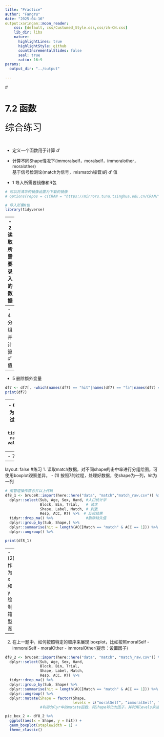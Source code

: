 ```yaml
---
title: "Practice"
author: "Fangru"
date: "2025-04-16"
output:xaringan::moon_reader:
    css: [default, css/Custumed_Style.css,css/zh-CN.css]
    lib_dir: libs
    nature:
      highlightLines: true
      highlightStyle: github
      countIncrementalSlides: false
      seal: true
      ratio: 16:9
params:
  output_dir: "../output"
  
---
```

# <h1 lang="en">7.2 函数</h1>
<span style="font-size: 30px;">综合练习</span></center><br>

- 定义一个函数用于计算 $d'$ 
- 计算不同Shape情况下(immoralself，moralself，immoralother，moralother)<br> 基于信号检测论(match为信号，mismatch噪音)的 $d'$ 值
<br>

- 1 导入所需要镜像和R包 
```r
# 可以将清华的镜像设置为下载的镜像
# options(repos = c(CRAN = "https://mirrors.tuna.tsinghua.edu.cn/CRAN/"))

# 导入所需R包
library(tidyverse)
```

---
- 2 读取所需要录入的数据
```r
# 此前已经将合并后的实验数据存入"match_raw.csv"，此次可直接读取
df7 <-  bruceR::import(here::here("data", "match","match_raw.csv"))
# 也可以用原始方式导入
# penguin_data <- read.csv('./data/match/match_raw.csv')  # 仅用基础包的做法

```

- 3 选择我们需要的变量
```r
# 选择我们需要的变量
df7 <- dplyr::select(df7,
                     Sub, Age, Sex, Hand, #人口统计学
                     Block, Bin, Trial,   # 试次
                     Shape, Label, Match, # 刺激
                     Resp, ACC, RT)       # 反应结果
```

---
- 4 分组并计算 $d'$ 值
```r
#按照
df7 <- dplyr::group_by(df7, Sub, Shape,)
df7
df7 <- dplyr::summarise(df7,
      hit = length(ACC[Match == "match" & ACC == 1]), 
      fa = length(ACC[Match == "mismatch" & ACC == 0]),
      miss = length(ACC[Match == "match" & ACC == 0]),
      cr = length(ACC[Match == "mismatch" & ACC == 1]),
      Dprime = qnorm(
        ifelse(hit / (hit + miss) < 1,
               hit / (hit + miss),
               1 - 1 / (2 * (hit + miss))
              )
        ) 
             - qnorm(
        ifelse(fa / (fa + cr) > 0,
              fa / (fa + cr),
              1 / (2 * (fa + cr))
              )
                    )
      )
df7 <- dplyr::ungroup(df7)
print(df7) #可以逐步打印结果以便检查
```

---
- 5 删除额外变量
```r
df7 <- df7[, -which(names(df7) == "hit"|names(df7) == "fa"|names(df7) == "miss"|names(df7) == "cr")]
print(df7)
```

---
- 6 长转宽，将形4个形状为列标题，以显示不同被试在不同形状条件下的$d'$ 值
```r
df7 <- tidyr::pivot_wider(df7, names_from = "Shape", values_from = "Dprime")
print(df7)
```

---
- 7 合并Tidyverse操作
```r
# 用管道操作符合并以上代码
df7_1 <- bruceR::import(here::here("data", "match","match_raw.csv")) %>%
  dplyr::select(Sub, Age, Sex, Hand, #人口统计学
                Block, Bin, Trial,   # 试次
                Shape, Label, Match, # 刺激
                Resp, ACC, RT) %>%  # 反应结果
  tidyr::drop_na() %>%               #删除缺失值
  dplyr::group_by(Sub, Shape,) %>%
  dplyr::summarise(
      hit = length(ACC[Match == "match" & ACC == 1]), 
      fa = length(ACC[Match == "mismatch" & ACC == 0]),
      miss = length(ACC[Match == "match" & ACC == 0]),
      cr = length(ACC[Match == "mismatch" & ACC == 1]),
      Dprime = qnorm(
        ifelse(hit / (hit + miss) < 1,
               hit / (hit + miss),
               1 - 1 / (2 * (hit + miss))
              )
        ) 
             - qnorm(
        ifelse(fa / (fa + cr) > 0,
              fa / (fa + cr),
              1 / (2 * (fa + cr))
              )
                    )
      ) %>%
  dplyr::ungroup() %>%
  dplyr::mutate(hit = NULL, fa = NULL, miss = NULL, cr = NULL) %>%
  tidyr::pivot_wider(names_from = "Shape", values_from = "Dprime")
```

---
layout: false
#练习
1. 读取match数据，对不同shape的击中率进行分组绘图，可使用boxplot观察差异。
- (1) 按照7的过程，处理好数据，使shape为一列，hit为一列
```r
# 用管道操作符合并以上代码
df8_1 <- bruceR::import(here::here("data", "match","match_raw.csv")) %>%
  dplyr::select(Sub, Age, Sex, Hand, #人口统计学
                Block, Bin, Trial,   # 试次
                Shape, Label, Match, # 刺激
                Resp, ACC, RT) %>%  # 反应结果
  tidyr::drop_na() %>%               #删除缺失值
  dplyr::group_by(Sub, Shape,) %>%
  dplyr::summarise(hit = length(ACC[Match == "match" & ACC == 1])) %>%
  dplyr::ungroup() %>%

print(df8_1)
```

---
- (2) 作为x和y绘制箱型图
```r
pic_box_1 <- df8_1 %>% 
      ggplot(aes(x = Shape, y = hit)) +
      geom_boxplot(staplewidth = 1) +
      # 绘制箱线图并添加上下边缘线 
      theme_classic()
```

---
2. 在上一题中，如何按照特定的顺序来展现 boxplot，比如按照moralSelf - immoralSelf - moralOther - immoralOther(提示：设置因子)
```r
df8_2 <- bruceR::import(here::here("data", "match", "match_raw.csv")) %>%
  dplyr::select(Sub, Age, Sex, Hand,      
                Block, Bin, Trial,        
                Shape, Label, Match,    
                Resp, ACC, RT) %>%      
  tidyr::drop_na() %>%                  
  dplyr::group_by(Sub, Shape) %>%
  dplyr::summarise(hit = length(ACC[Match == "match" & ACC == 1])) %>%
  dplyr::ungroup() %>%
  dplyr::mutate(Shape = factor(Shape, 
                               levels = c("moralSelf", "immoralSelf", "moralOther", "immoralOther")))
                #利用dplyr中的mutate函数，将Shape转化为因子，并利用levels来进行自定义排序

pic_box_2 <- df8_2 %>% 
  ggplot(aes(x = Shape, y = hit)) +
  geom_boxplot(staplewidth = 1) +
  theme_classic()

```


